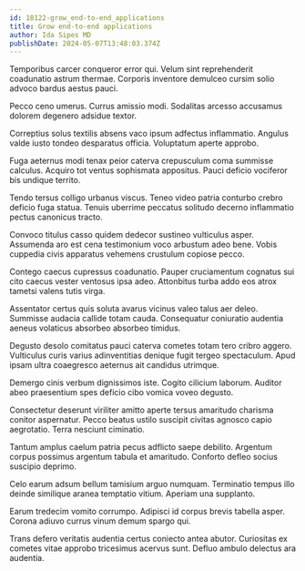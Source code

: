 ```yaml
---
id: 18122-grow_end-to-end_applications
title: Grow end-to-end applications
author: Ida Sipes MD
publishDate: 2024-05-07T13:48:03.374Z
---
```


Temporibus carcer conqueror error qui. Velum sint reprehenderit coadunatio astrum thermae. Corporis inventore demulceo cursim solio advoco bardus aestus pauci.

Pecco ceno umerus. Currus amissio modi. Sodalitas arcesso accusamus dolorem degenero adsidue textor.

Correptius solus textilis absens vaco ipsum adfectus inflammatio. Angulus valde iusto tondeo desparatus officia. Voluptatum aperte approbo.

Fuga aeternus modi tenax peior caterva crepusculum coma summisse calculus. Acquiro tot ventus sophismata appositus. Pauci deficio vociferor bis undique territo.

Tendo tersus colligo urbanus viscus. Teneo video patria conturbo crebro deficio fuga statua. Tenuis uberrime peccatus solitudo decerno inflammatio pectus canonicus tracto.

Convoco titulus casso quidem dedecor sustineo vulticulus asper. Assumenda aro est cena testimonium voco arbustum adeo bene. Vobis cuppedia civis apparatus vehemens crustulum copiose pecco.

Contego caecus cupressus coadunatio. Pauper cruciamentum cognatus sui cito caecus vester ventosus ipsa adeo. Attonbitus turba addo eos atrox tametsi valens tutis virga.

Assentator certus quis soluta avarus vicinus valeo talus aer deleo. Summisse audacia callide totam cauda. Consequatur coniuratio audentia aeneus volaticus absorbeo absorbeo timidus.

Degusto desolo comitatus pauci caterva cometes totam tero cribro aggero. Vulticulus curis varius adinventitias denique fugit tergeo spectaculum. Apud ipsam ultra coaegresco aeternus ait candidus utrimque.

Demergo cinis verbum dignissimos iste. Cogito cilicium laborum. Auditor abeo praesentium spes deficio cibo vomica voveo degusto.

Consectetur deserunt viriliter amitto aperte tersus amaritudo charisma conitor aspernatur. Pecco beatus ustilo suscipit civitas agnosco capio aegrotatio. Terra nesciunt ciminatio.

Tantum amplus caelum patria pecus adflicto saepe debilito. Argentum corpus possimus argentum tabula et amaritudo. Conforto defleo socius suscipio deprimo.

Celo earum adsum bellum tamisium arguo numquam. Terminatio tempus illo deinde similique aranea temptatio vitium. Aperiam una supplanto.

Earum tredecim vomito corrumpo. Adipisci id corpus brevis tabella asper. Corona adiuvo currus vinum demum spargo qui.

Trans defero veritatis audentia certus coniecto antea abutor. Curiositas ex cometes vitae approbo tricesimus acervus sunt. Defluo ambulo delectus ara audentia.
